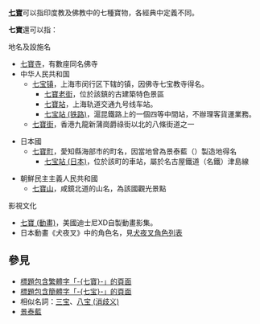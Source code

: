 {{Wiktionary|七宝}}
'''[[七寶_(佛教)|七寶]]'''可以指印度教及佛教中的七種寶物，各經典中定義不同。

'''七寶'''還可以指：
;地名及設施名
*[[七寶寺|七寶寺]]，有數座同名佛寺
*中华人民共和国
**[[七宝镇|七宝镇]]，上海市闵行区下辖的镇，因佛寺七宝教寺得名。
***[[七寶老街|七寶老街]]，位於該鎮的古建築特色景區
***[[七寶站|七寶站]]，上海轨道交通九号线车站。
***[[七宝站_(铁路)|七宝站 (铁路)]]，滬昆鐵路上的一個四等中間站，不辦理客貨運業務。
**[[七寶街|七寶街]]，香港九龍新蒲崗爵祿街以北的八條街道之一

*日本國
**[[七寶町|七寶町]]，愛知縣海部市的町名，因當地曾為景泰藍（{{Lang-ja|七宝焼き}}）製造地得名
***[[七宝站_(日本)|七宝站 (日本)]]，位於該町的車站，屬於名古屋鐵道（名鐵）津島線

*朝鮮民主主義人民共和國
**[[七寶山|七寶山]]，咸鏡北道的山名，為該國觀光景點

;影視文化
*[[七寶_(動畫)|七寶 (動畫)]]，美國迪士尼XD自製動畫影集。
*日本動畫《犬夜叉》中的角色名，見[[犬夜叉角色列表|犬夜叉角色列表]]

== 參見 ==
* [[Special:Search/intitle:"七寶"|標題包含繁體字「-{七寶}-」的頁面]]
* [[Special:Search/intitle:"七宝"|標題包含簡體字「-{七宝}-」的頁面]]
* 相似名詞：[[三宝|三宝]]、[[八宝_(消歧义)|八宝 (消歧义)]]
* [[景泰藍|景泰藍]]

{{Disambiguation|Cat=二字亞洲相關消歧義|Qibao}}